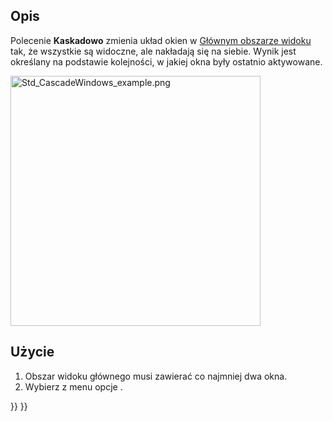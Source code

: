 <languages/>

{{Docnav/pl
|[[Std_TileWindows/pl|Sąsiadująco]]
|[[Std_Windows/pl|Okna]]
|[[Std_Windows_Menu/pl|Std: Menu Okna]]
|IconL=Std_TileWindows.svg
|IconR=Std_Windows.svg
|IconC=Freecad.svg
}}

{{GuiCommand/pl
|Name=Std CascadeWindows
|Name/pl=Std: Kaskadowo
|MenuLocation=Okna → Kaskadowo
|Workbenches=wszystkie
|SeeAlso=[[Std_TileWindows/pl|Sąsiadująco]]
}}

<span id="Description"></span>
==Opis==

Polecenie '''Kaskadowo''' zmienia układ okien w [[Main_view_area/pl|Głównym obszarze widoku]] tak, że wszystkie są widoczne, ale nakładają się na siebie. Wynik jest określany na podstawie kolejności, w jakiej okna były ostatnio aktywowane.

[[Image:Std_CascadeWindows_example.png|400px]]
{{Caption|Główny obszar widoku z trzema oknami wyłożonymi kaskadowo.}}

<span id="Usage"></span>
==Użycie==

# Obszar widoku głównego musi zawierać co najmniej dwa okna.
# Wybierz z menu opcje {{MenuCommand|Okna → [[Image:Std_CascadeWindows.svg|16px]] Kaskadowo}}.


{{Docnav/pl
|[[Std_TileWindows/pl|Sąsiadująco]]
|[[Std_Windows/pl|Okna]]
|[[Std_Windows_Menu/pl|Std: Menu Okna]]
|IconL=Std_TileWindows.svg
|IconR=Std_Windows.svg
|IconC=Freecad.svg
}}

{{Std_Base_navi{{#translation:}}}}
{{Userdocnavi{{#translation:}}}}
